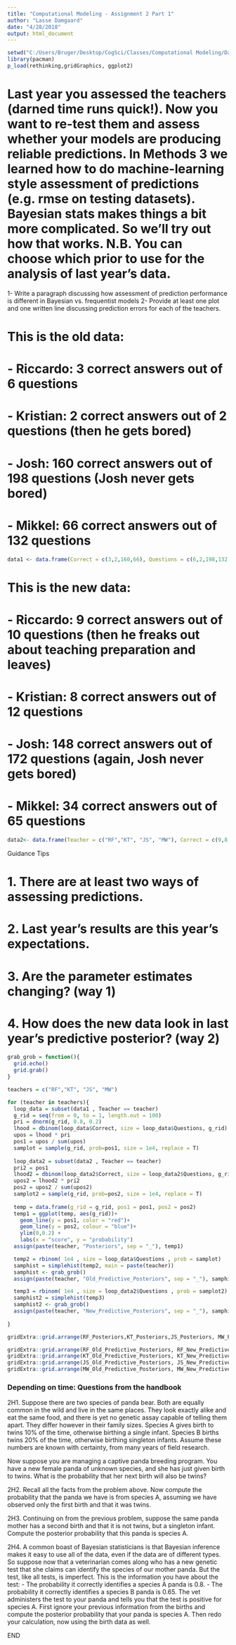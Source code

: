 ---
title: "Computational Modeling - Assignment 2 Part 1"
author: "Lasse Damgaard"
date: "4/28/2018"
output: html_document
---

```{r}

setwd("C:/Users/Bruger/Desktop/CogSci/Classes/Computational Modeling/Data")
library(pacman)
p_load(rethinking,gridGraphics, ggplot2)

```

# Last year you assessed the teachers (darned time runs quick!). Now you want to re-test them and assess whether your models are producing reliable predictions. In Methods 3 we learned how to do machine-learning style assessment of predictions (e.g. rmse on testing datasets). Bayesian stats makes things a bit more complicated. So we'll try out how that works. N.B. You can choose which prior to use for the analysis of last year's data.

1- Write a paragraph discussing how assessment of prediction performance is different in Bayesian vs. frequentist models
2- Provide at least one plot and one written line discussing prediction errors for each of the teachers.

# This is the old data:
# - Riccardo: 3 correct answers out of 6 questions
# - Kristian: 2 correct answers out of 2 questions (then he gets bored)
# - Josh: 160 correct answers out of 198 questions (Josh never gets bored)
# - Mikkel: 66 correct answers out of 132 questions

```{r}

data1 <- data.frame(Correct = c(3,2,160,66), Questions = c(6,2,198,132), Teacher = c("RF","KT","JS","MW"))

```

# This is the new data:
# - Riccardo: 9 correct answers out of 10 questions (then he freaks out about teaching preparation and leaves)
# - Kristian: 8 correct answers out of 12 questions
# - Josh: 148 correct answers out of 172 questions (again, Josh never gets bored)
# - Mikkel: 34 correct answers out of 65 questions

```{r}

data2<- data.frame(Teacher = c("RF","KT", "JS", "MW"), Correct = c(9,8,148,34), Questions = c(10,12,172,65))

```

Guidance Tips

# 1. There are at least two ways of assessing predictions.
# 2. Last year's results are this year's expectations.
# 3. Are the parameter estimates changing? (way 1)
# 4. How does the new data look in last year's predictive posterior? (way 2)

```{r}

grab_grob = function(){
  grid.echo()
  grid.grab()
}

teachers = c("RF","KT", "JS", "MW")

for (teacher in teachers){
  loop_data = subset(data1 , Teacher == teacher)
  g_rid = seq(from = 0, to = 1, length.out = 100)
  pri = dnorm(g_rid, 0.8, 0.2)
  lhood = dbinom(loop_data$Correct, size = loop_data$Questions, g_rid)
  upos = lhood * pri
  pos1 = upos / sum(upos)
  samplot = sample(g_rid, prob=pos1, size = 1e4, replace = T)
  
  loop_data2 = subset(data2 , Teacher == teacher)
  pri2 = pos1 
  lhood2 = dbinom(loop_data2$Correct, size = loop_data2$Questions, g_rid)
  upos2 = lhood2 * pri2
  pos2 = upos2 / sum(upos2)
  samplot2 = sample(g_rid, prob=pos2, size = 1e4, replace = T)
  
  temp = data.frame(g_rid = g_rid, pos1 = pos1, pos2 = pos2)
  temp1 = ggplot(temp, aes(g_rid))+
    geom_line(y = pos1, color = "red")+ 
    geom_line(y = pos2, colour = "blue")+
    ylim(0,0.2) + 
    labs(x = "score", y = "probability")
  assign(paste(teacher, "Posteriors", sep = "_"), temp1)

  temp2 = rbinom( 1e4 , size = loop_data$Questions , prob = samplot)
  samphist = simplehist(temp2, main = paste(teacher))
  samphist <- grab_grob()
  assign(paste(teacher, "Old_Predictive_Posteriors", sep = "_"), samphist)

  temp3 = rbinom( 1e4 , size = loop_data2$Questions , prob = samplot2)
  samphist2 = simplehist(temp3)
  samphist2 <- grab_grob()
  assign(paste(teacher, "New_Predictive_Posteriors", sep = "_"), samphist2)
   
}

gridExtra::grid.arrange(RF_Posteriors,KT_Posteriors,JS_Posteriors, MW_Posteriors)

gridExtra::grid.arrange(RF_Old_Predictive_Posteriors, RF_New_Predictive_Posteriors)
gridExtra::grid.arrange(KT_Old_Predictive_Posteriors, KT_New_Predictive_Posteriors)
gridExtra::grid.arrange(JS_Old_Predictive_Posteriors, JS_New_Predictive_Posteriors)
gridExtra::grid.arrange(MW_Old_Predictive_Posteriors, MW_New_Predictive_Posteriors)

```

### Depending on time: Questions from the handbook
2H1. Suppose there are two species of panda bear. Both are equally common in the wild and live in the same places. They look exactly alike and eat the same food, and there is yet no genetic assay capable of telling them apart. They differ however in their family sizes. Species A gives birth to twins 10% of the time, otherwise birthing a single infant. Species B births twins 20% of the time, otherwise birthing singleton infants. Assume these numbers are known with certainty, from many years of field research.

Now suppose you are managing a captive panda breeding program. You have a new female panda of unknown species, and she has just given birth to twins. What is the probability that her next birth will also be twins?

2H2. Recall all the facts from the problem above. Now compute the probability that the panda we have is from species A, assuming we have observed only the first birth and that it was twins.

2H3. Continuing on from the previous problem, suppose the same panda mother has a second birth and that it is not twins, but a singleton infant. Compute the posterior probability that this panda is species A.

2H4. A common boast of Bayesian statisticians is that Bayesian inference makes it easy to use all of the data, even if the data are of different types. So suppose now that a veterinarian comes along who has a new genetic test that she claims can identify the species of our mother panda. But the test, like all tests, is imperfect. This is the information you have about the test:
- The probability it correctly identifies a species A panda is 0.8.
- The probability it correctly identifies a species B panda is 0.65.
The vet administers the test to your panda and tells you that the test is positive for species A. First ignore your previous information from the births and compute the posterior probability that your panda is species A. Then redo your calculation, now using the birth data as well.

END
